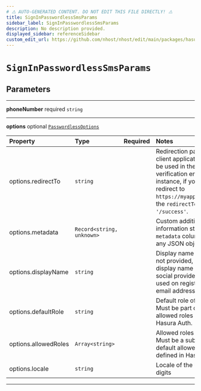 ```yaml
---
# ⚠️ AUTO-GENERATED CONTENT. DO NOT EDIT THIS FILE DIRECTLY! ⚠️
title: SignInPasswordlessSmsParams
sidebar_label: SignInPasswordlessSmsParams
description: No description provided.
displayed_sidebar: referenceSidebar
custom_edit_url: https://github.com/nhost/nhost/edit/main/packages/hasura-auth-js/src/types/client.ts#L51
---
```


# `SignInPasswordlessSmsParams`

## Parameters

---

**<span className="parameter-name">phoneNumber</span>** <span className="optional-status">required</span> <code>string</code>

---

**<span className="parameter-name">options</span>** <span className="optional-status">optional</span> [`PasswordlessOptions`](/reference/docgen/nextjs/types/passwordless-options)

| Property                                                                                         | Type                                       | Required | Notes                                                                                                                                                                                                             |
| :----------------------------------------------------------------------------------------------- | :----------------------------------------- | :------: | :---------------------------------------------------------------------------------------------------------------------------------------------------------------------------------------------------------------- |
| <span className="parameter-name"><span className="light-grey">options.</span>redirectTo</span>   | <code>string</code>                        |          | Redirection path in the client application that will be used in the link in the verification email. For instance, if you want to redirect to `https://myapp.com/success`, the `redirectTo` value is `'/success'`. |
| <span className="parameter-name"><span className="light-grey">options.</span>metadata</span>     | <code>Record&lt;string, unknown&gt;</code> |          | Custom additional user information stored in the `metadata` column. Can be any JSON object.                                                                                                                       |
| <span className="parameter-name"><span className="light-grey">options.</span>displayName</span>  | <code>string</code>                        |          | Display name of the user. If not provided, it will use the display name given by the social provider (Oauth) used on registration, or the email address otherwise.                                                |
| <span className="parameter-name"><span className="light-grey">options.</span>defaultRole</span>  | <code>string</code>                        |          | Default role of the user. Must be part of the default allowed roles defined in Hasura Auth.                                                                                                                       |
| <span className="parameter-name"><span className="light-grey">options.</span>allowedRoles</span> | <code>Array&lt;string&gt;</code>           |          | Allowed roles of the user. Must be a subset of the default allowed roles defined in Hasura Auth.                                                                                                                  |
| <span className="parameter-name"><span className="light-grey">options.</span>locale</span>       | <code>string</code>                        |          | Locale of the user, in two digits                                                                                                                                                                                 |

---
